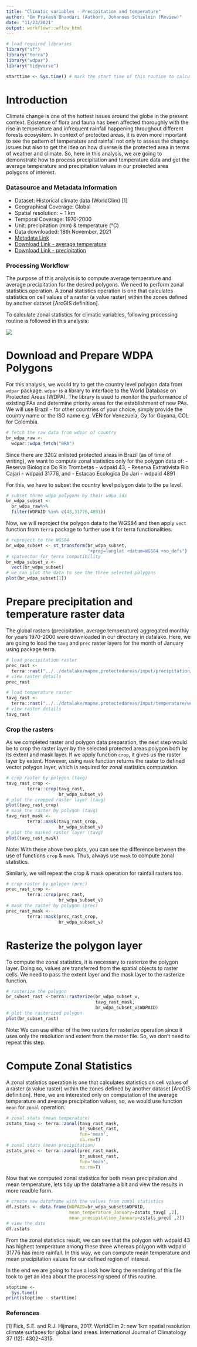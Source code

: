 ```yaml
---
title: "Climatic variables - Precipitation and temperature"
author: "Om Prakash Bhandari (Author), Johannes Schielein (Review)"
date: "11/23/2021"
output: workflowr::wflow_html
---
```


```r

# load required libraries
library("sf")
library("terra")
library("wdpar")
library("tidyverse")

starttime <- Sys.time() # mark the start time of this routine to calculate processing time at the end
```

# Introduction

Climate change is one of the hottest issues around the globe in the present context. Existence of flora and fauna has been affected thoroughly with the rise in temperature and infrequent rainfall happening throughout different forests ecosystem. In context of protected areas, it is even more important to see the pattern of temperature and rainfall not only to assess the change issues but also to get the idea on how diverse is the protected area in terms of weather and climate. So, here in this analysis, we are going to demonstrate how to process precipitation and temperature data and get the average temperature and precipitation values in our protected area polygons of interest.

### Datasource and Metadata Information

- Dataset: Historical climate data (WorldClim) [1]
- Geographical Coverage: Global
- Spatial resolution: ~ 1 km
- Temporal Coverage: 1970-2000
- Unit: precipitation (mm) & temperature (°C)
- Data downloaded: 18th November, 2021
- [Metadata Link](https://www.worldclim.org/data/worldclim21.html)
- [Download Link - average temperature](https://biogeo.ucdavis.edu/data/worldclim/v2.1/base/wc2.1_30s_tavg.zip)
- [Download Link - precipitation](https://biogeo.ucdavis.edu/data/worldclim/v2.1/base/wc2.1_30s_prec.zip)

### Processing Workflow

The purpose of this analysis is to compute average temperature and average precipitation for the desired polygons. We need to perform zonal statistics operation. A zonal statistics operation is one that calculates statistics on cell values of a raster (a value raster) within the zones defined by another dataset [ArcGIS definition].

To calculate zonal statistics for climatic variables, following processing routine is followed in this analysis:

![](assets/workflows/climatic_variables_routine.jpg)

# Download and Prepare WDPA Polygons

For this analysis, we would try to get the country level polygon data from `wdpar` package. `wdpar` is a library to interface to the World Database on Protected Areas (WDPA). The library is used to monitor the performance of existing PAs and determine priority areas for the establishment of new PAs. We will use Brazil - for other countries of your choice, simply provide the country name or the ISO name e.g. VEN for Venezuela, Gy for Guyana, COL for Colombia.

```r

# fetch the raw data from wdpar of country
br_wdpa_raw <- 
  wdpar::wdpa_fetch("BRA")
```

Since there are 3202 enlisted protected areas in Brazil (as of time of writing), we want to compute zonal statistics only for the polygon data of:
  - Reserva Biologica Do Rio Trombetas - wdpaid 43,
	- Reserva Extrativista Rio Cajari - wdpaid 31776, and
	- Estacao Ecologica Do Jari - wdpaid 4891

For this, we have to subset the country level polygon data to the pa level.

```r

# subset three wdpa polygons by their wdpa ids
br_wdpa_subset <-
  br_wdpa_raw%>%
  filter(WDPAID %in% c(43,31776,4891))
```

Now, we will reproject the polygon data to the WGS84 and then apply `vect` function from `terra` package to further use it for terra functionalities.  

```r

# reproject to the WGS84
br_wdpa_subset <- st_transform(br_wdpa_subset,
                               "+proj=longlat +datum=WGS84 +no_defs")
# spatvector for terra compatibility
br_wdpa_subset_v <- 
  vect(br_wdpa_subset)
# we can plot the data to see the three selected polygons
plot(br_wdpa_subset[1])
```

# Prepare precipitation and temperature raster data

The global rasters (precipitation, average temperature) aggregated monthly for years 1970-2000 were downloaded in our directory in datalake. Here, we are going to load the `tavg` and `prec` raster layers for the month of January using package terra.

```r

# load precipitation raster
prec_rast <- 
  terra::rast("../../datalake/mapme.protectedareas/input/precipitation/wc2.1_30s_prec_01.tif")
# view raster details
prec_rast

# load temperature raster
tavg_rast <- 
  terra::rast("../../datalake/mapme.protectedareas/input/temperature/wc2.1_30s_tavg_01.tif")
# view raster details
tavg_rast
```

### Crop the rasters

As we completed raster and polygon data preparation, the next step would be to crop the raster layer by the selected protected areas polygon both by its extent and mask layer. If we apply function `crop`, it gives us the raster layer by extent. However, using `mask` function returns the raster to defined vector polygon layer, which is required for zonal statistics computation.

```r

# crop raster by polygon (tavg)
tavg_rast_crop <- 
        terra::crop(tavg_rast,
                    br_wdpa_subset_v)
# plot the cropped raster layer (tavg)
plot(tavg_rast_crop)
# mask the raster by polygon (tavg)
tavg_rast_mask <- 
        terra::mask(tavg_rast_crop,
                    br_wdpa_subset_v)
# plot the masked raster layer (tavg)
plot(tavg_rast_mask)
```

Note: With these above two plots, you can see the difference between the use of functions `crop` & `mask`. Thus, always use `mask` to compute zonal statistics.

Similarly, we will repeat the crop & mask operation for rainfall rasters too.

```r

# crop raster by polygon (prec)
prec_rast_crop <- 
        terra::crop(prec_rast,
                    br_wdpa_subset_v)
# mask the raster by polygon (prec)
prec_rast_mask <- 
        terra::mask(prec_rast_crop,
                    br_wdpa_subset_v)
```

# Rasterize the polygon layer

To compute the zonal statistics, it is necessary to rasterize the polygon layer. Doing so, values are transferred from the spatial objects to raster cells. We need to pass the extent layer and the mask layer to the rasterize function.

``` r

# rasterize the polygon
br_subset_rast <-terra::rasterize(br_wdpa_subset_v,
                                  tavg_rast_mask,
                                  br_wdpa_subset_v$WDPAID)
# plot the rasterized polygon
plot(br_subset_rast)
```

Note: We can use either of the two rasters for rasterize operation since it uses only the resolution and extent from the raster file. So, we don't need to repeat this step.

# Compute Zonal Statistics

A zonal statistics operation is one that calculates statistics on cell values of a raster (a value raster) within the zones defined by another dataset [ArcGIS definition]. Here, we are interested only on computation of the average temperature and average precipitation values, so, we would use function `mean` for `zonal` operation. 


```r

# zonal stats (mean temperature)
zstats_tavg <- terra::zonal(tavg_rast_mask,
                            br_subset_rast,
                            fun='mean',
                            na.rm=T)
# zonal stats (mean precipitation)
zstats_prec <- terra::zonal(prec_rast_mask,
                            br_subset_rast,
                            fun='mean',
                            na.rm=T)
```

Now that we computed zonal statistics for both mean precipitation and mean temperature, lets tidy up the dataframe a bit and view the results in more readble form. 

```r

# create new dataframe with the values from zonal statistics
df.zstats <- data.frame(WDPAID=br_wdpa_subset$WDPAID,
                        mean_temperature_January=zstats_tavg[ ,2],
                        mean_precipitation_January=zstats_prec[ ,2])
# view the data
df.zstats
```

From the zonal statistics result, we can see that the polygon with wdpaid 43 has highest temperature among these three whereas polygon with wdpaid 31776 has more rainfall. In this way, we can compute mean temperature and mean precipitation values for our defined region of interest.


In the end we are going to have a look how long the rendering of this file took to get an idea about the processing speed of this routine.

```r

stoptime <- 
  Sys.time()
print(stoptime - starttime)
```

### References

[1] Fick, S.E. and R.J. Hijmans, 2017. WorldClim 2: new 1km spatial resolution climate surfaces for global land areas. International Journal of Climatology 37 (12): 4302-4315.